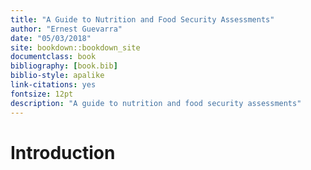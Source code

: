 ```yaml
--- 
title: "A Guide to Nutrition and Food Security Assessments"
author: "Ernest Guevarra"
date: "05/03/2018"
site: bookdown::bookdown_site
documentclass: book
bibliography: [book.bib]
biblio-style: apalike
link-citations: yes
fontsize: 12pt
description: "A guide to nutrition and food security assessments"
---
```


# Introduction
